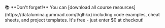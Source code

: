 <Tip>
  📚 **Don't forget!** You can [download all course resources](https://datalumina.gumroad.com/l/qlhkx) including code examples, cheat sheets, and project templates. It's free - just enter $0 at checkout!
</Tip>